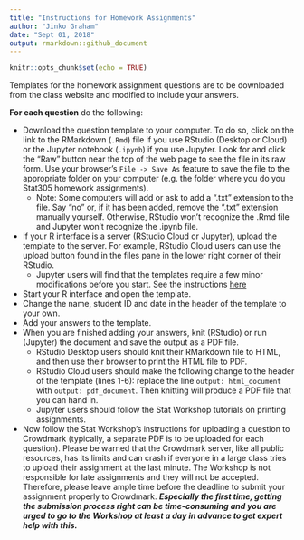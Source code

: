 ```yaml
---
title: "Instructions for Homework Assignments"
author: "Jinko Graham"
date: "Sept 01, 2018"
output: rmarkdown::github_document
---
```


```r
knitr::opts_chunk$set(echo = TRUE)
```


Templates for the homework assignment questions are
to be downloaded from the class website and 
modified to include your answers. 

**For each question** do the following:

* Download the question template to your computer.
To do so, click on the link to the RMarkdown
(`.Rmd`) file if
you use RStudio (Desktop or Cloud) or the 
Jupyter notebook (`.ipynb`) if you use Jupyter.
Look for and click the "Raw" button near the top of the web page to see the 
file in its raw form. Use your browser's 
`File -> Save As`
feature to save the file to the appropriate folder on your computer (e.g. the folder where you do you Stat305 homework assignments).
    + Note: Some computers will add or ask to add a ".txt" extension to the file. Say "no" or, if it has been added, remove the ".txt" extension manually yourself. Otherwise, RStudio won't recognize the .Rmd file and Jupyter won't recognize the .ipynb file.
* If your R interface is a server (RStudio Cloud or
Jupyter), upload the template to the server.
For example, RStudio Cloud users can use the upload button 
found in the files pane in the lower right corner of their RStudio.
    + Jupyter users will find that the templates require a
    few minor modifications before you start. See
    the instructions [here](https://github.com/SFUStatgen/RforStat2/blob/master/SFUStat305/Assignments/Instructions/TemplateMods.pdf)
* Start your R interface and open the template.
* Change the name, student ID and date in the 
header of the template to your own.
* Add your answers to the template.
* When you are finished adding your
answers, knit (RStudio) or run (Jupyter) the 
document and save the output as a PDF file. 
    + RStudio Desktop users should knit their RMarkdown
    file to HTML, and then use their browser to print
    the HTML file to PDF.
    + RStudio Cloud users should 
    make the following change to the header of the template 
    (lines 1-6): replace the line
    `output: html_document` with `output: pdf_document`. Then
    knitting will produce a PDF file that you can hand in.
    + Jupyter users should follow the Stat Workshop 
    tutorials on printing assignments.
* Now follow the Stat Workshop's instructions for
uploading a question to Crowdmark (typically, a separate PDF is to be uploaded for each question). Please be warned that the Crowdmark server, like all public resources, has its limits and can crash if everyone in a large class tries to upload their assignment at the last minute. The Workshop is not responsible for late assignments and they will not be accepted. Therefore, please leave ample time before the deadline to submit your assignment properly to Crowdmark. ***Especially the first time, getting the submission process right can be time-consuming and you are urged to go to the Workshop at least a day in advance to get expert help with this.*** 

